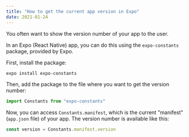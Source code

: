 ```yaml
---
title: "How to get the current app version in Expo"
date: 2021-01-24
---
```

You often want to show the version number of your app to the user.

In an Expo (React Native) app, you can do this using the `expo-constants` package, provided by Expo.

First, install the package:

```bash
expo install expo-constants
```

Then, add the package to the file where you want to get the version number:

```javascript
import Constants from "expo-constants"
```

Now, you can access `Constants.manifest`, which is the current "manifest" (`app.json` file) of your app. The version number is available like this:

```javascript
const version = Constants.manifest.version
```